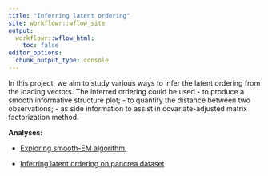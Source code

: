 ```yaml
---
title: "Inferring latent ordering"
site: workflowr::wflow_site
output:
  workflowr::wflow_html:
    toc: false
editor_options:
  chunk_output_type: console
---
```


In this project, we aim to study various ways to infer the latent ordering from the loading vectors.
The inferred ordering could be used
- to produce a smooth informative structure plot;
- to quantify the distance between two observations;
- as side information to assist in covariate-adjusted matrix factorization method.


**Analyses:**

+ [Exploring smooth-EM algorithm.](explore_smoothEM.html)

+ [Inferring latent ordering on pancrea dataset](explore_pancrea.rmd)






